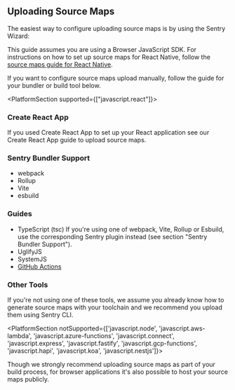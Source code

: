 ## Uploading Source Maps

The easiest way to configure uploading source maps is by using the Sentry Wizard:

<Include name="sourcemaps-wizard-instructions.mdx" />

<Alert>

This guide assumes you are using a Browser JavaScript SDK. For instructions on how to set up source maps for React Native, follow the [source maps guide for React Native](/platforms/react-native/sourcemaps/).

</Alert>

If you want to configure source maps upload manually, follow the guide for your bundler or build tool below.

<PlatformSection supported={["javascript.react"]}>

### Create React App

If you used Create React App to set up your React application see our <PlatformLink to="/sourcemaps/uploading/create-react-app/">Create React App</PlatformLink> guide to upload source maps.

</PlatformSection>

### Sentry Bundler Support

- <PlatformLink to="/sourcemaps/uploading/webpack/">webpack</PlatformLink>
- <PlatformLink to="/sourcemaps/uploading/rollup/">Rollup</PlatformLink>
- <PlatformLink to="/sourcemaps/uploading/vite/">Vite</PlatformLink>
- <PlatformLink to="/sourcemaps/uploading/esbuild/">esbuild</PlatformLink>

### Guides

- <PlatformLink to="/sourcemaps/uploading/typescript/"> TypeScript (tsc) </PlatformLink>
  <Alert>
    If you're using one of webpack, Vite, Rollup or Esbuild, use the
    corresponding Sentry plugin instead (see section "Sentry Bundler Support").
  </Alert>
- <PlatformLink to="/sourcemaps/uploading/uglifyjs/">UglifyJS</PlatformLink>
- <PlatformLink to="/sourcemaps/uploading/systemjs/">SystemJS</PlatformLink>
- [GitHub Actions](/product/releases/setup/release-automation/github-actions/)

### Other Tools

If you're not using one of these tools, we assume you already know how to generate source maps with your toolchain and we recommend you upload them using <PlatformLink to="/sourcemaps/uploading/cli/">Sentry CLI</PlatformLink>.

<PlatformSection notSupported={['javascript.node', 'javascript.aws-lambda', 'javascript.azure-functions', 'javascript.connect', 'javascript.express', 'javascript.fastify', 'javascript.gcp-functions', 'javascript.hapi', 'javascript.koa', 'javascript.nestjs']}>

<Alert>

Though we strongly recommend uploading source maps as part of your build process, for browser applications it's also possible to <PlatformLink to="/sourcemaps/uploading/hosting-publicly/">host your source maps publicly</PlatformLink>.

</Alert>

</PlatformSection>
